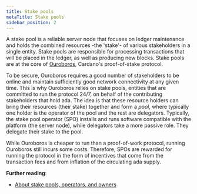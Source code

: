 ```yaml
---
title: Stake pools
metaTitle: Stake pools
sidebar_position: 2
---
```


A stake pool is a reliable server node that focuses on ledger maintenance and
holds the combined resources -the 'stake'- of various stakeholders in a single
entity. Stake pools are responsible for processing transactions that will be
placed in the ledger, as well as producing new blocks. Stake pools are at the
core of
[Ouroboros](https://iohk.io/en/blog/posts/2022/06/03/from-classic-to-chronos-the-implementations-of-ouroboros-explained/),
Cardano's proof-of-stake protocol.

To be secure, Ouroboros requires a good number of stakeholders to be online and
maintain sufficiently good network connectivity at any given time. This is why
Ouroboros relies on stake pools, entities that are committed to run the protocol
24/7, on behalf of the contributing stakeholders that hold ada. The idea is that
these resource holders can bring their resources (their stake) together and form
a _pool_, where typically one holder is the operator of the pool and the rest
are delegators. Typically, the stake pool operator (SPO) installs and runs
software compatible with the platform (the server node), while delegators take a
more passive role. They delegate their stake to the pool.

While Ouroboros is cheaper to run than a proof-of-work protocol, running
Ouroboros still incurs some costs. Therefore, SPOs are rewarded for running the
protocol in the form of incentives that come from the transaction fees and from
inflation of the circulating ada supply.

**Further reading**:

- [About stake pools, operators, and owners](https://docs.cardano.org/development-guidelines/operating-a-stake-pool/about-stake-pools)
